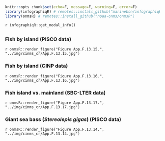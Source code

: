 ```r
knitr::opts_chunk$set(echo=F, message=F, warning=F, error=F)
library(infographiqR) # remotes::install_github("marinebon/infographiqR") 
library(onmsR) # remotes::install_github("noaa-onms/onmsR")
```

`r infographiqR::get_modal_info()`

## {.tabset}

### Fish by island (PISCO data)

`r onmsR::render_figure("Figure App.F.13.15.", "../img/cinms_cr/App.F.13.15.jpg")`

### Fish by island (CINP data)

`r onmsR::render_figure("Figure App.F.13.16.", "../img/cinms_cr/App.F.13.16.jpg")`

### Fish island vs. mainland (SBC-LTER data)

`r onmsR::render_figure("Figure App.F.13.17.", "../img/cinms_cr/App.F.13.17.jpg")`

### Giant sea bass (_Stereolepis gigas_) (PISCO data)

`r onmsR::render_figure("Figure App.F.13.14.", "../img/cinms_cr/App.F.13.14.jpg")`

